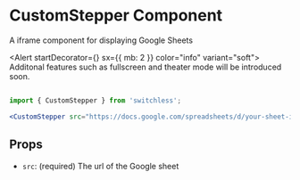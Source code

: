 



<Meta of={CustomStepperStories} />

# CustomStepper Component 

<Subtitle>
  A iframe component for displaying Google Sheets
</Subtitle>

<Alert startDecorator={<InfoIcon />} sx={{ mb: 2 }} color="info" variant="soft">
 Additonal features such as fullscreen and theater mode will be introduced soon.
</Alert>

```jsx

import { CustomStepper } from 'switchless';

<CustomStepper src="https://docs.google.com/spreadsheets/d/your-sheet-id/edit"/>

```

## Props
- `src`: (required) The url of the Google sheet
